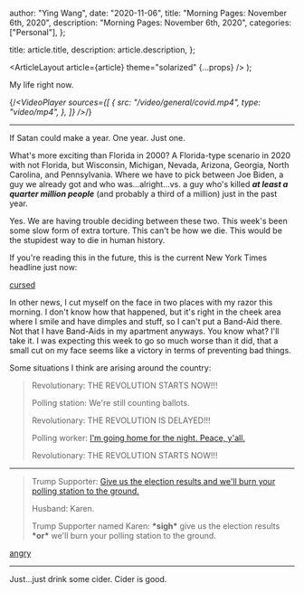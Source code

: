 
  author: "Ying Wang",
  date: "2020-11-06",
  title: "Morning Pages: November 6th, 2020",
  description: "Morning Pages: November 6th, 2020",
  categories: ["Personal"],
};

  title: article.title,
  description: article.description,
};

  <ArticleLayout article={article} theme="solarized" {...props} />
);

My life right now.

{/*<VideoPlayer
  sources={[
    {
      src: "/video/general/covid.mp4",
      type: "video/mp4",
    },
  ]}
/>*/}

---

If Satan could make a year. One year. Just one.

What's more exciting than Florida in 2000? A Florida-type scenario in 2020 with
not Florida, but Wisconsin, Michigan, Nevada, Arizona, Georgia, North Carolina,
and Pennsylvania. Where we have to pick between Joe Biden, a guy we already got
and who was...alright...vs. a guy who's killed **_at least a quarter million
people_** (and probably a third of a million) just in the past year.

Yes. We are having trouble deciding between these two. This week's been some
slow form of extra torture. This can't be how we die. This would be the
stupidest way to die in human history.

If you're reading this in the future, this is the current New York Times
headline just now:

[cursed](/img/posts/2020/11/06/morning_pages.png)

In other news, I cut myself on the face in two places with my razor this
morning. I don't know how that happened, but it's right in the cheek area where
I smile and have dimples and stuff, so I can't put a Band-Aid there. Not that I
have Band-Aids in my apartment anyways. You know what? I'll take it. I was
expecting this week to go so much worse than it did, that a small cut on my face
seems like a victory in terms of preventing bad things.

Some situations I think are arising around the country:

> Revolutionary: THE REVOLUTION STARTS NOW!!!
>
> Polling station: We're still counting ballots.
>
> Revolutionary: THE REVOLUTION IS DELAYED!!!
>
> Polling worker: [I'm going home for the night. Peace,
> y'all.](https://twitter.com/BrendanKeefe/status/1324577383328997376)
>
> Revolutionary: THE REVOLUTION STARTS NOW!!!

---

> Trump Supporter: [Give us the election results and we'll burn your polling
> station to the ground.](https://www.youtube.com/watch?v=6nqQVwQ1STs)
>
> Husband: Karen.
>
> Trump Supporter named Karen: **\*sigh\*** give us the election results
> **\*or\*** we'll burn your polling station to the ground.

[angry](/img/posts/2020/11/06/morning_pages_2.jpg)

---

Just...just drink some cider. Cider is good.
